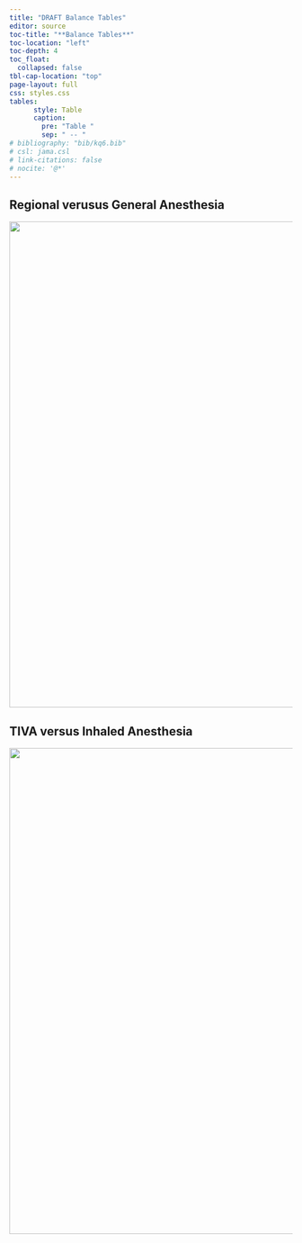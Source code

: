 ```yaml
---
title: "DRAFT Balance Tables"
editor: source
toc-title: "**Balance Tables**"
toc-location: "left"
toc-depth: 4
toc_float: 
  collapsed: false
tbl-cap-location: "top"
page-layout: full
css: styles.css
tables:
      style: Table
      caption:
        pre: "Table "
        sep: " -- "
# bibliography: "bib/kq6.bib"
# csl: jama.csl
# link-citations: false
# nocite: '@*'
---
```


## Regional verusus General Anesthesia

![](assets/regional_general_balance_2023-05-22.png){fig-align="left" width="9in"}


## TIVA versus Inhaled Anesthesia

![](assets/tiva-inhaled_balance_2023-05-22.png){fig-align="left" width="9in"}
